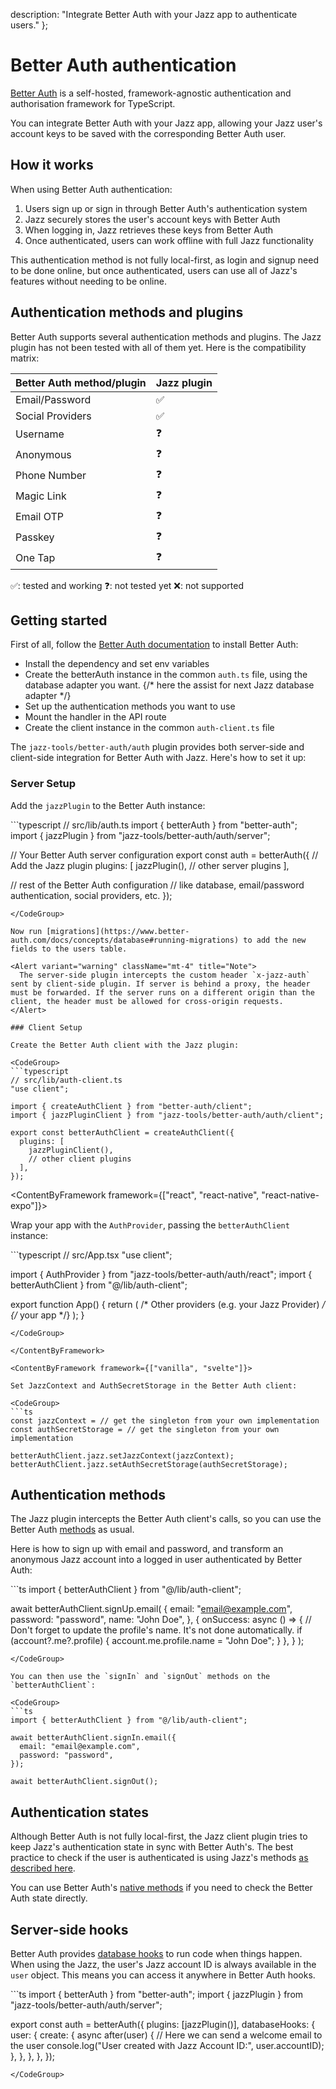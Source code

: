   description: "Integrate Better Auth with your Jazz app to authenticate users."
};


# Better Auth authentication

[Better Auth](https://better-auth.com/) is a self-hosted, framework-agnostic authentication and authorisation framework for TypeScript. 

You can integrate Better Auth with your Jazz app, allowing your Jazz user's account keys to be saved with the corresponding Better Auth user.

## How it works

When using Better Auth authentication:
1. Users sign up or sign in through Better Auth's authentication system
2. Jazz securely stores the user's account keys with Better Auth
3. When logging in, Jazz retrieves these keys from Better Auth
4. Once authenticated, users can work offline with full Jazz functionality

This authentication method is not fully local-first, as login and signup need to be done online, but once authenticated, users can use all of Jazz's features without needing to be online.

## Authentication methods and plugins

Better Auth supports several authentication methods and plugins. The Jazz plugin has not been tested with all of them yet. Here is the compatibility matrix:

<table>
  <thead>
    <tr>
      <th>Better Auth method/plugin</th>
      <th>Jazz plugin</th>
    </tr>
  </thead>
  <tbody>
    <tr>
      <td>Email/Password</td>
      <td>✅</td>
    </tr>
    <tr>
      <td>Social Providers</td>
      <td>✅</td>
    </tr>
    <tr>
      <td>Username</td>
      <td>❓</td>
    </tr>
    <tr>
      <td>Anonymous</td>
      <td>❓</td>
    </tr>
    <tr>
      <td>Phone Number</td>
      <td>❓</td>
    </tr>
    <tr>
      <td>Magic Link</td>
      <td>❓</td>
    </tr>
    <tr>
      <td>Email OTP</td>
      <td>❓</td>
    </tr>
    <tr>
      <td>Passkey</td>
      <td>❓</td>
    </tr>
    <tr>
      <td>One Tap</td>
      <td>❓</td>
    </tr>
  </tbody>
</table>

✅: tested and working
❓: not tested yet
❌: not supported

## Getting started

First of all, follow the [Better Auth documentation](https://www.better-auth.com/docs/installation) to install Better Auth:
- Install the dependency and set env variables
- Create the betterAuth instance in the common `auth.ts` file, using the database adapter you want. {/* here the assist for next Jazz database adapter */}
- Set up the authentication methods you want to use
- Mount the handler in the API route
- Create the client instance in the common `auth-client.ts` file

The `jazz-tools/better-auth/auth` plugin provides both server-side and client-side integration for Better Auth with Jazz. Here's how to set it up:

### Server Setup

Add the `jazzPlugin` to the Better Auth instance:

<CodeGroup>
```typescript
// src/lib/auth.ts
import { betterAuth } from "better-auth";
import { jazzPlugin } from "jazz-tools/better-auth/auth/server";

// Your Better Auth server configuration
export const auth = betterAuth({
  // Add the Jazz plugin
  plugins: [
    jazzPlugin(),
    // other server plugins
  ],

  // rest of the Better Auth configuration
  // like database, email/password authentication, social providers, etc.
});
```
</CodeGroup>

Now run [migrations](https://www.better-auth.com/docs/concepts/database#running-migrations) to add the new fields to the users table.

<Alert variant="warning" className="mt-4" title="Note">
  The server-side plugin intercepts the custom header `x-jazz-auth` sent by client-side plugin. If server is behind a proxy, the header must be forwarded. If the server runs on a different origin than the client, the header must be allowed for cross-origin requests.
</Alert>

### Client Setup

Create the Better Auth client with the Jazz plugin:

<CodeGroup>
```typescript
// src/lib/auth-client.ts
"use client";

import { createAuthClient } from "better-auth/client";
import { jazzPluginClient } from "jazz-tools/better-auth/auth/client";

export const betterAuthClient = createAuthClient({
  plugins: [
    jazzPluginClient(),
    // other client plugins
  ],
});
```
</CodeGroup>

<ContentByFramework framework={["react", "react-native", "react-native-expo"]}>

Wrap your app with the `AuthProvider`, passing the `betterAuthClient` instance:

<CodeGroup>
```typescript
// src/App.tsx
"use client";

import { AuthProvider } from "jazz-tools/better-auth/auth/react";
import { betterAuthClient } from "@/lib/auth-client";


export function App() {
  return (
    /* Other providers (e.g. your Jazz Provider) */
    <AuthProvider betterAuthClient={betterAuthClient}>
      {/* your app */}
    </AuthProvider>
  );
}
```
</CodeGroup>

</ContentByFramework>

<ContentByFramework framework={["vanilla", "svelte"]}>

Set JazzContext and AuthSecretStorage in the Better Auth client:

<CodeGroup>
```ts
const jazzContext = // get the singleton from your own implementation
const authSecretStorage = // get the singleton from your own implementation

betterAuthClient.jazz.setJazzContext(jazzContext);
betterAuthClient.jazz.setAuthSecretStorage(authSecretStorage);
```
</CodeGroup>

</ContentByFramework>

## Authentication methods

The Jazz plugin intercepts the Better Auth client's calls, so you can use the Better Auth [methods](https://www.better-auth.com/docs/basic-usage) as usual.

Here is how to sign up with email and password, and transform an anonymous Jazz account into a logged in user authenticated by Better Auth:

<CodeGroup>
```ts
import { betterAuthClient } from "@/lib/auth-client";

await betterAuthClient.signUp.email(
  {
    email: "email@example.com",
    password: "password",
    name: "John Doe",
  },
  {
    onSuccess: async () => {
      // Don't forget to update the profile's name. It's not done automatically.
      if (account?.me?.profile) {
        account.me.profile.name = "John Doe";
      }
    },
  }
);
```
</CodeGroup>

You can then use the `signIn` and `signOut` methods on the `betterAuthClient`:

<CodeGroup>
```ts
import { betterAuthClient } from "@/lib/auth-client";

await betterAuthClient.signIn.email({
  email: "email@example.com",
  password: "password",
});

await betterAuthClient.signOut();
```
</CodeGroup>

## Authentication states

Although Better Auth is not fully local-first, the Jazz client plugin tries to keep Jazz's authentication state in sync with Better Auth's. The best practice to check if the user is authenticated is using Jazz's methods [as described here](./authentication-states#detecting-authentication-state).

You can use Better Auth's [native methods](https://www.better-auth.com/docs/basic-usage#session) if you need to check the Better Auth state directly.


## Server-side hooks

Better Auth provides [database hooks](https://www.better-auth.com/docs/reference/options#databasehooks) to run code when things happen. When using the Jazz, the user's Jazz account ID is always available in the `user` object. This means you can access it anywhere in Better Auth hooks.

<CodeGroup>
```ts
import { betterAuth } from "better-auth";
import { jazzPlugin } from "jazz-tools/better-auth/auth/server";

export const auth = betterAuth({
  plugins: [jazzPlugin()],
  databaseHooks: {
    user: {
      create: {
        async after(user) {
          // Here we can send a welcome email to the user
          console.log("User created with Jazz Account ID:", user.accountID);
        },
      },
    },
  },
});
```
</CodeGroup>